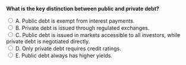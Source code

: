 ::: {.question-block}

<form onsubmit="event.preventDefault(); checkAnswer('module6_mcq_q100')" data-correct-answer="C">
<strong style="display: block;">What is the key distinction between public and private debt?</strong>

<label><input type="radio" name="module6_mcq_q100" value="A"> A. Public debt is exempt from interest payments.</label><br>
<label><input type="radio" name="module6_mcq_q100" value="B"> B. Private debt is issued through regulated exchanges.</label><br>
<label><input type="radio" name="module6_mcq_q100" value="C"> C. Public debt is issued in markets accessible to all investors, while private debt is negotiated directly.</label><br>
<label><input type="radio" name="module6_mcq_q100" value="D"> D. Only private debt requires credit ratings.</label><br>
<label><input type="radio" name="module6_mcq_q100" value="E"> E. Public debt always has higher yields.</label><br>
</form>

<div id="feedback-module6_mcq_q100" class="feedback" style="display:none;">
✅ Correct: C. Public debt is broadly traded, whereas private debt involves direct lender–borrower agreements.
</div>

:::
